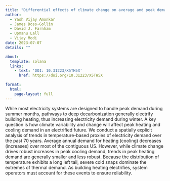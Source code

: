 ```yaml
---
title: "Differential effects of climate change on average and peak demand for heating and cooling across the contiguous United States"
author:
  - Yash Vijay Amonkar
  - James Doss-Gollin
  - David J. Farnham
  - Upmanu Lall
  - Vijay Modi
date: 2023-07-07
details: ""

about:
  template: solana
  links:
    - text: 'DOI: 10.31223/X5TH5X'
      href: https://doi.org/10.31223/X5TH5X

format:
  html:
    page-layout: full
---
```


While most electricity systems are designed to handle peak demand during summer months, pathways to deep decarbonization generally electrify building heating, thus increasing electricity demand during winter. A key question is how climate variability and change will affect peak heating and cooling demand in an electrified future. We conduct a spatially explicit analysis of trends in temperature-based proxies of electricity demand over the past 70 years. Average annual demand for heating (cooling) decreases (increases) over most of the contiguous US. However, while climate change drives robust increases in peak cooling demand, trends in peak heating demand are generally smaller and less robust. Because the distribution of temperature exhibits a long left tail, severe cold snaps dominate the extremes of thermal demand. As building heating electrifies, system operators must account for these events to ensure reliability.